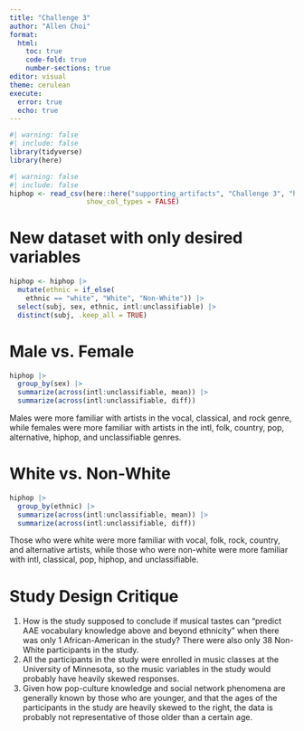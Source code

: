 ```yaml
---
title: "Challenge 3"
author: "Allen Choi"
format:
  html:
    toc: true
    code-fold: true
    number-sections: true
editor: visual
theme: cerulean
execute:
  error: true
  echo: true
---
```


```r
#| warning: false
#| include: false
library(tidyverse)
library(here)
```

```r
#| warning: false
#| include: false
hiphop <- read_csv(here::here("supporting_artifacts", "Challenge 3", "hiphop.csv"),
                   show_col_types = FALSE)
```

# New dataset with only desired variables

```r
hiphop <- hiphop |> 
  mutate(ethnic = if_else(
    ethnic == "white", "White", "Non-White")) |> 
  select(subj, sex, ethnic, intl:unclassifiable) |> 
  distinct(subj, .keep_all = TRUE)
```

# Male vs. Female

```r
hiphop |> 
  group_by(sex) |> 
  summarize(across(intl:unclassifiable, mean)) |> 
  summarize(across(intl:unclassifiable, diff))
```

Males were more familiar with artists in the vocal, classical, and rock genre, while females were more familiar with artists in the intl, folk, country, pop, alternative, hiphop, and unclassifiable genres.

# White vs. Non-White

```r
hiphop |> 
  group_by(ethnic) |> 
  summarize(across(intl:unclassifiable, mean)) |> 
  summarize(across(intl:unclassifiable, diff))
```

Those who were white were more familiar with vocal, folk, rock, country, and alternative artists, while those who were non-white were more familiar with intl, classical, pop, hiphop, and unclassifiable.

# Study Design Critique

1.  How is the study supposed to conclude if musical tastes can "predict AAE vocabulary knowledge above and beyond ethnicity" when there was only 1 African-American in the study? There were also only 38 Non-White participants in the study.
2.  All the participants in the study were enrolled in music classes at the University of Minnesota, so the music variables in the study would probably have heavily skewed responses.
3.  Given how pop-culture knowledge and social network phenomena are generally known by those who are younger, and that the ages of the participants in the study are heavily skewed to the right, the data is probably not representative of those older than a certain age.
